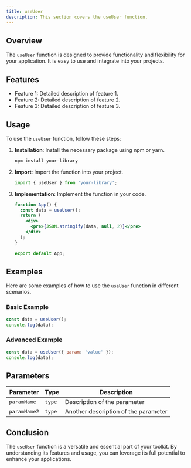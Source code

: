 ```yaml
---
title: useUser
description: This section covers the useUser function.
---
```


## Overview

The `useUser` function is designed to provide functionality and flexibility for your application. It is easy to use and integrate into your projects.

## Features

- Feature 1: Detailed description of feature 1.
- Feature 2: Detailed description of feature 2.
- Feature 3: Detailed description of feature 3.

## Usage

To use the `useUser` function, follow these steps:

1. **Installation**: Install the necessary package using npm or yarn.
   ```bash
   npm install your-library
   ```
2. **Import**: Import the function into your project.
   ```jsx
   import { useUser } from 'your-library';
   ```
3. **Implementation**: Implement the function in your code.
   ```jsx
   function App() {
     const data = useUser();
     return (
       <div>
         <pre>{JSON.stringify(data, null, 2)}</pre>
       </div>
     );
   }

   export default App;
   ```

## Examples

Here are some examples of how to use the `useUser` function in different scenarios.

### Basic Example

```jsx
const data = useUser();
console.log(data);
```

### Advanced Example

```jsx
const data = useUser({ param: 'value' });
console.log(data);
```

## Parameters

| Parameter    | Type     | Description                       |
|--------------|----------|-----------------------------------|
| `paramName`  | `type` | Description of the parameter     |
| `paramName2` | `type` | Another description of the parameter |

## Conclusion

The `useUser` function is a versatile and essential part of your toolkit. By understanding its features and usage, you can leverage its full potential to enhance your applications.